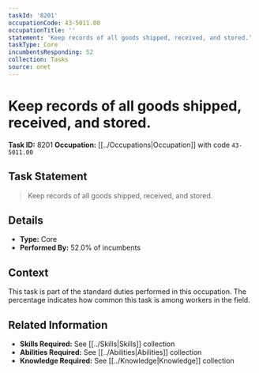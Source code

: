 ```yaml
---
taskId: '8201'
occupationCode: 43-5011.00
occupationTitle: ''
statement: 'Keep records of all goods shipped, received, and stored.'
taskType: Core
incumbentsResponding: 52
collection: Tasks
source: onet
---
```

# Keep records of all goods shipped, received, and stored.

**Task ID:** 8201
**Occupation:** [[../Occupations|Occupation]] with code `43-5011.00`

## Task Statement

> Keep records of all goods shipped, received, and stored.

## Details

- **Type:** Core
- **Performed By:** 52.0% of incumbents

## Context

This task is part of the standard duties performed in this occupation. The percentage indicates how common this task is among workers in the field.

## Related Information

- **Skills Required:** See [[../Skills|Skills]] collection
- **Abilities Required:** See [[../Abilities|Abilities]] collection
- **Knowledge Required:** See [[../Knowledge|Knowledge]] collection
